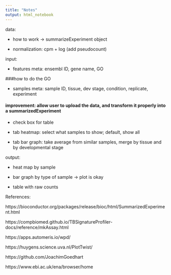 ```yaml
---
title: "Notes"
output: html_notebook
---
```


data:

- how to work -> summarizeExperiment object

- normalization: cpm + log (add pseudocount)

input:

- features meta: ensembl ID, gene name, GO

###how to do the GO

- samples meta: sample ID, tissue, dev stage, condition, replicate, experiment

#### improvement: allow user to upload the data, and transform it properly into a summarizedExperiment

- check box for table

- tab heatmap: select what samples to show; default, show all

- tab bar graph: take average from similar samples, merge by tissue and by developmental stage


output:

- heat map by sample

- bar graph by type of sample -> plot is okay

- table with raw counts

References:

https://bioconductor.org/packages/release/bioc/html/SummarizedExperiment.html

https://compbiomed.github.io/TBSignatureProfiler-docs/reference/mkAssay.html

https://apps.automeris.io/wpd/

https://huygens.science.uva.nl/PlotTwist/

https://github.com/JoachimGoedhart

https://www.ebi.ac.uk/ena/browser/home


